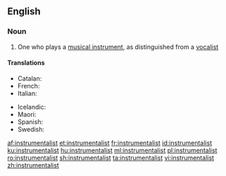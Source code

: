 ==English==

===Noun===
{{en-noun}}

# One who plays a [[musical instrument]], as distinguished from a [[vocalist]]

====Translations====
{{trans-top|one who plays a musical instrument}}
* Catalan: {{t|ca|instrumentista|m|f}}
* French: {{t+|fr|instrumentiste|m|f}}
* Italian: {{t|it|strumentista|m|f}}
{{trans-mid}}
* Icelandic: {{t|is|hljóðfæraleikari|m}}
* Maori: {{t|mi|kaiwhakatangi}}
* Spanish: {{t|es|instrumentista|m|f}}
* Swedish: {{t|sv|instrumentalist|c}}
{{trans-bottom}}

[[af:instrumentalist]]
[[et:instrumentalist]]
[[fr:instrumentalist]]
[[id:instrumentalist]]
[[ku:instrumentalist]]
[[hu:instrumentalist]]
[[ml:instrumentalist]]
[[pl:instrumentalist]]
[[ro:instrumentalist]]
[[sh:instrumentalist]]
[[ta:instrumentalist]]
[[vi:instrumentalist]]
[[zh:instrumentalist]]
